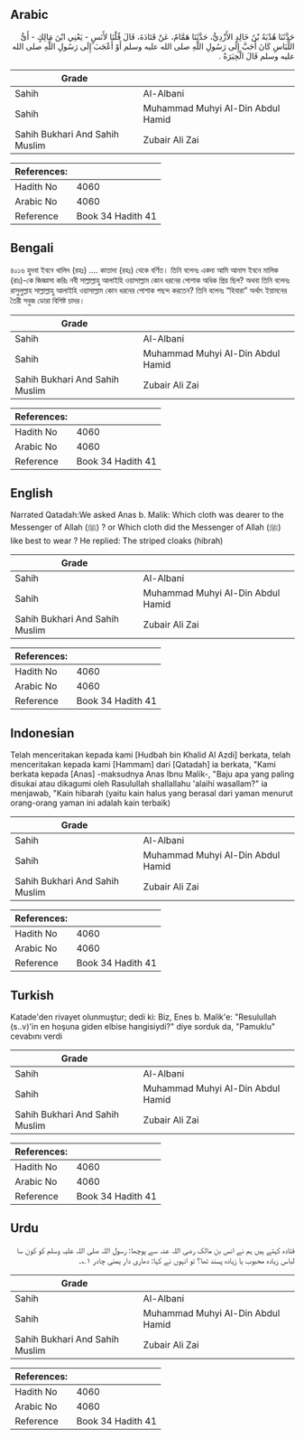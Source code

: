 ## Arabic


<div dir="rtl" lang="ar" style={{fontSize:'larger',backgroundColor:'#f8f9fa',padding:20}}>
حَدَّثَنَا هُدْبَةُ بْنُ خَالِدٍ الأَزْدِيُّ، حَدَّثَنَا هَمَّامٌ، عَنْ قَتَادَةَ، قَالَ قُلْنَا لأَنَسٍ - يَعْنِي ابْنَ مَالِكٍ - أَىُّ اللِّبَاسِ كَانَ أَحَبَّ إِلَى رَسُولِ اللَّهِ صلى الله عليه وسلم أَوْ أَعْجَبَ إِلَى رَسُولِ اللَّهِ صلى الله عليه وسلم قَالَ الْحِبَرَةُ ‏.‏
</div>
<div style={{backgroundColor:'#f8f9fa',padding:20, marginBottom: 10}}><table> <thead> <tr> <th>Grade</th> <th></th> </tr> </thead> <tbody> <tr><td>Sahih</td><td>Al-Albani</td></tr><tr><td>Sahih</td><td>Muhammad Muhyi Al-Din Abdul Hamid</td></tr><tr><td>Sahih Bukhari And Sahih Muslim</td><td>Zubair Ali Zai</td></tr></tbody></table><table> <thead> <tr> <th>References:</th> <th></th> </tr> </thead> <tbody><tr><td>Hadith No</td><td>4060</td></tr><tr><td>Arabic No</td><td>4060</td></tr><tr><td>Reference</td><td>Book 34 Hadith 41</td></tr></tbody></table></div>

## Bengali


<div dir="ltr" lang="bn" style={{fontSize:'larger',backgroundColor:'#f8f9fa',padding:20}}>
৪০১৬ হুদবা ইবনে খালিদ (রহঃ) .... কাতাদা (রহঃ) থেকে বর্ণিত। তিনি বলেনঃ একদা আমি আনাস ইবনে মালিক (রাঃ)-কে জিজ্ঞাসা করিঃ নবী সাল্লাল্লাহু আলাইহি ওয়াসাল্লাম কোন ধরনের পোশাক অধিক প্রিয় ছিল? অথবা তিনি বলেনঃ রাসুলুল্লাহ সাল্লাল্লাহু আলাইহি ওয়াসাল্লাম কোন ধরনের পোশাক পছন্দ করতেন? তিনি বলেনঃ “হিবারা” অর্থাৎ ইয়ামনের তৈরী সবুজ ডোরা বিশিষ্ট চাদর।
</div>
<div style={{backgroundColor:'#f8f9fa',padding:20, marginBottom: 10}}><table> <thead> <tr> <th>Grade</th> <th></th> </tr> </thead> <tbody> <tr><td>Sahih</td><td>Al-Albani</td></tr><tr><td>Sahih</td><td>Muhammad Muhyi Al-Din Abdul Hamid</td></tr><tr><td>Sahih Bukhari And Sahih Muslim</td><td>Zubair Ali Zai</td></tr></tbody></table><table> <thead> <tr> <th>References:</th> <th></th> </tr> </thead> <tbody><tr><td>Hadith No</td><td>4060</td></tr><tr><td>Arabic No</td><td>4060</td></tr><tr><td>Reference</td><td>Book 34 Hadith 41</td></tr></tbody></table></div>

## English


<div dir="ltr" lang="en" style={{fontSize:'larger',backgroundColor:'#f8f9fa',padding:20}}>
Narrated Qatadah:We asked Anas b. Malik: Which cloth was dearer to the Messenger of Allah (ﷺ) ? or Which cloth did the Messenger of Allah (ﷺ) like best to wear ? He replied: The striped cloaks (hibrah)
</div>
<div style={{backgroundColor:'#f8f9fa',padding:20, marginBottom: 10}}><table> <thead> <tr> <th>Grade</th> <th></th> </tr> </thead> <tbody> <tr><td>Sahih</td><td>Al-Albani</td></tr><tr><td>Sahih</td><td>Muhammad Muhyi Al-Din Abdul Hamid</td></tr><tr><td>Sahih Bukhari And Sahih Muslim</td><td>Zubair Ali Zai</td></tr></tbody></table><table> <thead> <tr> <th>References:</th> <th></th> </tr> </thead> <tbody><tr><td>Hadith No</td><td>4060</td></tr><tr><td>Arabic No</td><td>4060</td></tr><tr><td>Reference</td><td>Book 34 Hadith 41</td></tr></tbody></table></div>

## Indonesian


<div dir="ltr" lang="id" style={{fontSize:'larger',backgroundColor:'#f8f9fa',padding:20}}>
Telah menceritakan kepada kami [Hudbah bin Khalid Al Azdi] berkata, telah menceritakan kepada kami [Hammam] dari [Qatadah] ia berkata, "Kami berkata kepada [Anas] -maksudnya Anas Ibnu Malik-, "Baju apa yang paling disukai atau dikagumi oleh Rasulullah shallallahu 'alaihi wasallam?" ia menjawab, "Kain hibarah (yaitu kain halus yang berasal dari yaman menurut orang-orang yaman ini adalah kain terbaik)
</div>
<div style={{backgroundColor:'#f8f9fa',padding:20, marginBottom: 10}}><table> <thead> <tr> <th>Grade</th> <th></th> </tr> </thead> <tbody> <tr><td>Sahih</td><td>Al-Albani</td></tr><tr><td>Sahih</td><td>Muhammad Muhyi Al-Din Abdul Hamid</td></tr><tr><td>Sahih Bukhari And Sahih Muslim</td><td>Zubair Ali Zai</td></tr></tbody></table><table> <thead> <tr> <th>References:</th> <th></th> </tr> </thead> <tbody><tr><td>Hadith No</td><td>4060</td></tr><tr><td>Arabic No</td><td>4060</td></tr><tr><td>Reference</td><td>Book 34 Hadith 41</td></tr></tbody></table></div>

## Turkish


<div dir="ltr" lang="tr" style={{fontSize:'larger',backgroundColor:'#f8f9fa',padding:20}}>
Katade'den rivayet olunmuştur; dedi ki: Biz, Enes b. Malik'e: "Resulullah (s..v)'in en hoşuna giden elbise hangisiydi?" diye sorduk da, "Pamuklu" cevabını verdi
</div>
<div style={{backgroundColor:'#f8f9fa',padding:20, marginBottom: 10}}><table> <thead> <tr> <th>Grade</th> <th></th> </tr> </thead> <tbody> <tr><td>Sahih</td><td>Al-Albani</td></tr><tr><td>Sahih</td><td>Muhammad Muhyi Al-Din Abdul Hamid</td></tr><tr><td>Sahih Bukhari And Sahih Muslim</td><td>Zubair Ali Zai</td></tr></tbody></table><table> <thead> <tr> <th>References:</th> <th></th> </tr> </thead> <tbody><tr><td>Hadith No</td><td>4060</td></tr><tr><td>Arabic No</td><td>4060</td></tr><tr><td>Reference</td><td>Book 34 Hadith 41</td></tr></tbody></table></div>

## Urdu


<div dir="rtl" lang="ur" style={{fontSize:'larger',backgroundColor:'#f8f9fa',padding:20}}>
قتادہ کہتے ہیں ہم نے انس بن مالک رضی اللہ عنہ سے پوچھا: رسول اللہ صلی اللہ علیہ وسلم کو کون سا لباس زیادہ محبوب یا زیادہ پسند تھا؟ تو انہوں نے کہا: دھاری دار یمنی چادر ۱؎۔
</div>
<div style={{backgroundColor:'#f8f9fa',padding:20, marginBottom: 10}}><table> <thead> <tr> <th>Grade</th> <th></th> </tr> </thead> <tbody> <tr><td>Sahih</td><td>Al-Albani</td></tr><tr><td>Sahih</td><td>Muhammad Muhyi Al-Din Abdul Hamid</td></tr><tr><td>Sahih Bukhari And Sahih Muslim</td><td>Zubair Ali Zai</td></tr></tbody></table><table> <thead> <tr> <th>References:</th> <th></th> </tr> </thead> <tbody><tr><td>Hadith No</td><td>4060</td></tr><tr><td>Arabic No</td><td>4060</td></tr><tr><td>Reference</td><td>Book 34 Hadith 41</td></tr></tbody></table></div>
